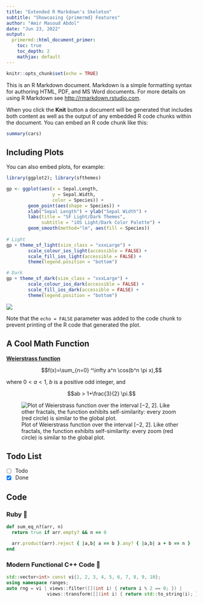 ```yaml
---
title: "Extended R Markdown's Skeleton"
subtitle: "Showcasing {primermd} Features"
author: "Amir Masoud Abdol"
date: "Jun 23, 2022"
output: 
  primermd::html_document_primer:
    toc: true
    toc_depth: 2
    mathjax: default
---
```


```r
knitr::opts_chunk$set(echo = TRUE)
```

This is an R Markdown document. Markdown is a simple formatting syntax for authoring HTML, PDF, and MS Word documents. For more details on using R Markdown see <http://rmarkdown.rstudio.com>.

When you click the **Knit** button a document will be generated that includes both content as well as the output of any embedded R code chunks within the document. You can embed an R code chunk like this:

```r
summary(cars)
```

## Including Plots

You can also embed plots, for example:

```r
library(ggplot2); library(sfthemes)

gp <- ggplot(aes(x = Sepal.Length,
                 y = Sepal.Width,
                 color = Species)) +
        geom_point(aes(shape = Species)) + 
        xlab("Sepal Length") + ylab("Sepal Width") +
        labs(title = "SF Light/Dark Themes", 
             subtitle = "iOS Light/Dark Color Palette") +
        geom_smooth(method="lm", aes(fill = Species))
        
# Light
gp + theme_sf_light(size_class = "xxxLarge") +
        scale_colour_ios_light(accessible = FALSE) +
        scale_fill_ios_light(accessible = FALSE) +
        theme(legend.position = "bottom")

# Dark
gp + theme_sf_dark(size_class = "xxxLarge") +
        scale_colour_ios_dark(accessible = FALSE) +
        scale_fill_ios_dark(accessible = FALSE) +
        theme(legend.position = "bottom")
```

<picture>
  <source media="(prefers-color-scheme: dark)" srcset="front-page-sample-dark.png">
  <source media="(prefers-color-scheme: light)" srcset="front-page-sample-light.png">
  <img src="front-page-sample-light.png">
</picture>

Note that the `echo = FALSE` parameter was added to the code chunk to prevent printing of the R code that generated the plot.


## A Cool Math Function

[**Weierstrass function**](https://en.wikipedia.org/wiki/Weierstrass_function)

$$f(x)=\sum_{n=0} ^\infty a^n \cos(b^n \pi x),$$

where $0<a<1$,  $b$ is a positive odd integer, and

$$ab > 1+\frac{3}{2} \pi.$$

![Plot of Weierstrass function over the interval [−2, 2]. Like other fractals, the function exhibits self-similarity: every zoom (red circle) is similar to the global plot.](https://upload.wikimedia.org/wikipedia/commons/6/60/WeierstrassFunction.svg)

## Todo List

- [ ] Todo
- [x] Done


## Code 

### Ruby 💎

```ruby
def sum_eq_n?(arr, n)
  return true if arr.empty? && n == 0

  arr.product(arr).reject { |a,b| a == b }.any? { |a,b| a + b == n }
end
```

### Modern Functional C++ Code 👀

```cpp
std::vector<int> const vi{1, 2, 3, 4, 5, 6, 7, 8, 9, 10};
using namespace ranges;
auto rng = vi | views::filter([](int i) { return i % 2 == 0; }) |
               views::transform([](int i) { return std::to_string(i); });
```
